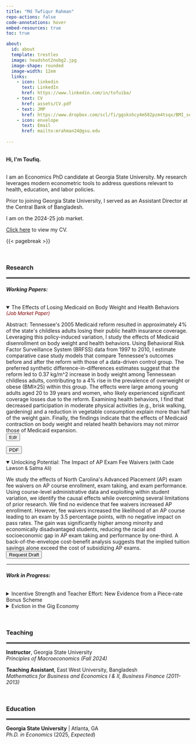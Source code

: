 ```yaml
---
title: "Md Twfiqur Rahman"
repo-actions: false
code-annotations: hover
embed-resources: true
toc: true

about:
  id: about
  template: trestles
  image: headshot2nobg2.jpg
  image-shape: rounded
  image-width: 12em
  links:
    - icon: linkedin
      text: LinkedIn
      href: https://www.linkedin.com/in/tofuiba/
    - text: CV
      href: assets/CV.pdf
    - text: JMP
      href: https://www.dropbox.com/scl/fi/ggskshcy4m582pzm4tsqx/BMI_sep2024.pdf?rlkey=rslmrppi5jffd19vce2f6fc4c&st=ru31v465&dl=0
    - icon: envelope
      text: Email
      href: mailto:mrahman24@gsu.edu
    
---
```


::: {#about}
```{=html}
<br> 

<b>Hi, I'm Toufiq.</b>
``` 



<br>I am an Economics PhD candidate at Georgia State University. My research leverages modern econometric tools to address questions relevant to health, education, and labor policies.

Prior to joining Georgia State University, I served as an Assistant Director at the Central Bank of Bangladesh.

I am on the 2024-25 job market. 

<a href='assets/CV.pdf'>Click here</a> to view my CV.
:::

{{< pagebreak >}}

<br>

<div style="text-align: left;">
### Research
</div>

<hr style="border:2px solid gray">


###### **Working Papers:**

```{=html}
<details open>

<summary>The Effects of Losing Medicaid on Body Weight and Health Behaviors<font color="maroon"; size="2"><i> (Job Market Paper)</i></font></summary>

<p class="fulljustify">

Abstract: Tennessee's 2005 Medicaid reform resulted in approximately 4% of the state's childless adults losing their public health insurance coverage. Leveraging this policy-induced variation, I study the effects of Medicaid disenrollment on body weight and health behaviors. Using Behavioral Risk Factor Surveillance System (BRFSS) data from 1997 to 2010, I estimate comparative case study models that compare Tennessee's outcomes before and after the reform with those of a data-driven control group. The preferred synthetic difference-in-differences estimates suggest that the reform led to 0.37 kg/m^2 increase in body weight among Tennessean childless adults, contributing to a 4% rise in the prevalence of overweight or obese (BMI≥25) within this group. The effects were large among young adults aged 20 to 39 years and women, who likely experienced significant coverage losses due to the reform. Examining health behaviors, I find that decreased participation in moderate physical activities (e.g., brisk walking, gardening) and a reduction in vegetable consumption explain more than half of the weight gain. Finally, the findings indicate that the effects of Medicaid contraction on body weight and related health behaviors may not mirror those of Medicaid expansion.
<br>
<button class="button" style="vertical-align: middle" onclick="typeWriter()">tl;dr</button>

<p id="demo"></p>

<script>
var i = 0;
var txt = 'The effects of losing versus gaining Medicaid are potentially asymmetric… \nYet, existing evidence only provides insights into the impact of gaining Medicaid coverage on body weight and relevant health behaviors.\nExploiting variation induced by Tennessee’s 2005 Medicaid reform, \nI document that losing Medicaid led to significant weight gain. \nReduction in vegetable consumption and participation in calorie-intense activities explain most of the weight gain. \nThese effects are meaningfully different from those documented for Medicaid expansions.\nAdditionally, I highlight key advantages of synthetic difference-in-differences method for analyzing single treated clusters.';
var speed = 60;

function typeWriter() {
  if (i < txt.length) {
    document.getElementById("demo").innerHTML += txt.charAt(i);
    i++;
    setTimeout(typeWriter, speed);
  }
}
</script>

<button class="button" style="vertical-align: middle" onclick="window.location.href='https://www.dropbox.com/scl/fi/ggskshcy4m582pzm4tsqx/BMI_sep2024.pdf?rlkey=rslmrppi5jffd19vce2f6fc4c&st=ru31v465&dl=0'">PDF</button>



</p>
</details>

<details open>
  
<summary>Unlocking Potential: The Impact of AP Exam Fee Waivers<font size="2"> (with Cade Lawson & Salma Ali)</font></summary>
<p class="fulljustify">
We study the effects of North Carolina's Advanced Placement (AP) exam fee waivers on AP course enrollment, exam taking, and exam performance. Using course-level administrative data and exploiting within student variation, we identify the causal effects while overcoming several limitations of prior research. We find no evidence that fee waivers increased AP enrollment. However, fee waivers increased the likelihood of an AP course leading to an exam by 3.5 percentage points, with no negative impact on pass rates. The gain was significantly higher among minority and economically disadvantaged students, reducing the racial and socioeconomic gap in AP exam taking and performance by one-third. A back-of-the-envelope cost-benefit analysis suggests that the implied tuition savings alone exceed the cost of subsidizing AP exams.
<br><button class="button" style="vertical-align: middle" onclick="window.location.href='mailto:mrahman24@gsu.edu'">Request Draft</button>
</p>
</details>
```
<hr style="border:1px solid white">

###### **Work in Progress:**

```{=html}
<details>

<summary>Incentive Strength and Teacher Effort: New Evidence from a Piece-rate Bonus Scheme</summary>

</details>

<details>

<summary>Eviction in the Gig Economy</summary>

</details>
```
<br>


<div style="text-align: left;">
### Teaching
</div>
<hr style="border:2px solid gray">

**Instructor**, Georgia State University<br><em>Principles of Macroeconomics (Fall 2024)</em>

**Teaching Assistant**, East West University, Bangladesh<br><em>Mathematics for Business and Economics I & II, Business Finance (2011-2013)</em>

<br>

<div style="text-align: left;">
### Education
</div>

<hr style="border:2px solid gray">

**Georgia State University** \| Atlanta, GA<br><em>Ph.D. in Economics</em> (2025, <i>Expected</i>)


